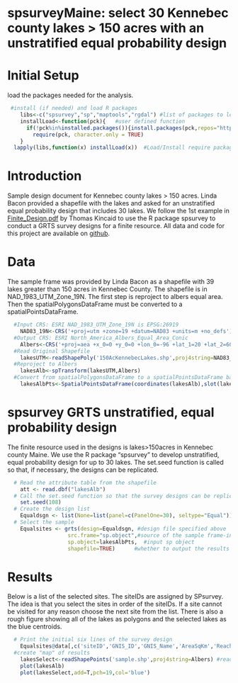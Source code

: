 spsurveyMaine: select 30 Kennebec county lakes > 150 acres with an unstratified equal probability design
========================================================
# Initial Setup

load the packages needed for the analysis.

```r
 #install (if needed) and load R packages
    libs<-c("spsurvey","sp","maptools","rgdal") #list of packages to load
    installLoad<-function(pck){   #user defined function
      if(!pck%in%installed.packages()){install.packages(pck,repos="http://rweb.quant.ku.edu/cran/")}
        require(pck, character.only = TRUE)
    }
  lapply(libs,function(x) installLoad(x))  #Load/Install require packages
```

# Introduction

Sample design document for Kennebec county lakes > 150 acres.  Linda Bacon provided a shapefile with the lakes and asked for an unstratified equal probability design that includes 30 lakes.  We follow the 1st example in [Finite_Design.pdf](http://cran.r-project.org/web/packages/spsurvey/vignettes/Finite_Design.pdf) by Thomas Kincaid to use the R package spsurvey to conduct a GRTS survey designs for a finite resource. All data and code for this project are available on [github](https://github.com/willbmisled/spsurveyME).

# Data

The sample frame was provided by Linda Bacon as a shapefile with 39 lakes greater than 150 acres in Kennebec County.  The shapefile is in NAD_1983_UTM_Zone_19N.  The first step is reproject to albers equal area. Then the spatialPolygonsDataFrame must be converted to a spatialPointsDataFrame.

```r
  #Input CRS: ESRI NAD_1983_UTM_Zone_19N is EPSG:26919
    NAD83_19N<-CRS('+proj=utm +zone=19 +datum=NAD83 +units=m +no_defs')
  #Output CRS: ESRI North_America_Albers_Equal_Area_Conic
    Albers<-CRS('+proj=aea +x_0=0 +y_0=0 +lon_0=-96 +lat_1=20 +lat_2=60 +lat_0=40 +units=m +datum=NAD83')
  #Read Original Shapefile
    lakesUTM<-readShapePoly('150AcKennebecLakes.shp',proj4string=NAD83_19N)
  #Reproject to Albers
    lakesAlb<-spTransform(lakesUTM,Albers)
  #Convert from spatialPolygonsDataFrame to a spatialPointsDataFrame based on centroids
    lakesAlbPts<-SpatialPointsDataFrame(coordinates(lakesAlb),slot(lakesAlb,"data"), proj4string=Albers)
```

# spsurvey GRTS unstratified, equal probability design 

The finite resource used in the designs is lakes>150acres in Kennebec county Maine.  We use the R package "spsurvey" to develop unstratified, equal probability design for up to 30 lakes. The set.seed function is called so that, if necessary, the designs can be replicated.


```r
  # Read the attribute table from the shapefile
    att <- read.dbf("lakesAlb") 
  # Call the set.seed function so that the survey designs can be replicate
    set.seed(108)
  # Create the design list
    Equaldsgn <- list(None=list(panel=c(PanelOne=30), seltype="Equal")) #PanelOne=30 is the sample size
  # Select the sample
    Equalsites <- grts(design=Equaldsgn, #design file specified above
                   src.frame="sp.object",#source of the sample frame-in this case an the sp object "lakesAlb"
                   sp.object=lakesAlbPts,  #input sp object
                   shapefile=TRUE)      #whether to output the results as a shapefile
```

# Results

Below is a list of the selected sites.  The siteIDs are assigned by SPsurvey.  The idea is that you select the sites in order of the siteIDs.  If a site cannot be visited for any reason choose the next site from the list.  There is also a rough figure showing all of the lakes as polygons and the selected lakes as the blue centroids.
```r

  # Print the initial six lines of the survey design
    Equalsites@data[,c('siteID','GNIS_ID','GNIS_Name','AreaSqKm','ReachCode','acres')]
  #create "map" of results
    lakesSelect<-readShapePoints('sample.shp',proj4string=Albers) #read the shapefile of selected lake (points)
    plot(lakesAlb)
    plot(lakesSelect,add=T,pch=19,col='blue')
```


